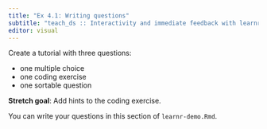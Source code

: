 ```yaml
---
title: "Ex 4.1: Writing questions"
subtitle: "teach_ds :: Interactivity and immediate feedback with learnr"
editor: visual
---
```


Create a tutorial with three questions:

-   one multiple choice
-   one coding exercise
-   one sortable question

**Stretch goal**: Add hints to the coding exercise.

You can write your questions in this section of `learnr-demo.Rmd`.

## 
